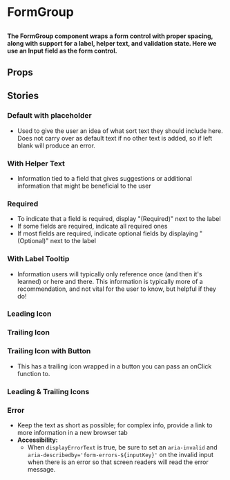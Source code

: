 
# FormGroup

##

<h4>
  The FormGroup component wraps a form control with proper spacing, along with support for a label, helper text, and validation state.
  Here we use an Input field as the form control.
</h4>

<Canvas of={ComponentStories.Default} />


## Props

<ArgTypes of={FormGroup} />

## Stories

### Default with placeholder

- Used to give the user an idea of what sort text they should include here. Does not carry over as
 default text if no other text is added, so if left blank will produce an error.

<Canvas of={ComponentStories.Default} />

### With Helper Text

- Information tied to a field that gives suggestions or additional information that might
be beneficial to the user

<Canvas of={ComponentStories.WithHelperText} />

### Required

- To indicate that a field is required, display "(Required)" next to the label
- If some fields are required, indicate all required ones
- If most fields are required, indicate optional fields by displaying "(Optional)" next to the label

<Canvas of={ComponentStories.Required} />

### With Label Tooltip

- Information users will typically only reference once (and then it's learned) or here and there.
This information is typically more of a recommendation, and not vital for the user to know, but
helpful if they do!

<Canvas of={ComponentStories.WithLabelTooltip} />

### Leading Icon

<Canvas of={ComponentStories.WithLeadingIcon} />

### Trailing Icon

<Canvas of={ComponentStories.WithTrailingIcon} />

### Trailing Icon with Button

- This has a trailing icon wrapped in a button you can pass an onClick function to.

<Canvas of={ComponentStories.WithTrailingIconAndButton} />

### Leading & Trailing Icons

<Canvas of={ComponentStories.WithLeadingAndTrailingIcons} />

### Error

- Keep the text as short as possible; for complex info, provide a link to more information
in a new browser tab
- **Accessibility:**
  - When `displayErrorText` is true, be sure to set an `aria-invalid` and `aria-describedby='form-errors-${inputKey}'` 
on the invalid input when there is an error so that screen readers will read the error message.

<Canvas of={ComponentStories.WithErrors} />
